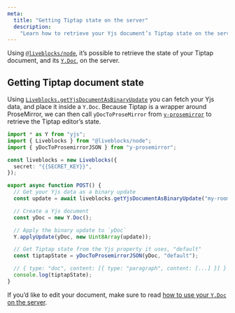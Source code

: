 ```yaml
---
meta:
  title: "Getting Tiptap state on the server"
  description:
    "Learn how to retrieve your Yjs document’s Tiptap state on the server"
---
```


Using [`@liveblocks/node`](/docs/api-reference/liveblocks-node), it’s possible
to retrieve the state of your Tiptap document, and its
[`Y.Doc`](https://docs.yjs.dev/api/y.doc), on the server.

## Getting Tiptap document state

Using
[`Liveblocks.getYjsDocumentAsBinaryUpdate`](/docs/api-reference/liveblocks-node#get-rooms-roomId-ydoc-binary)
you can fetch your Yjs data, and place it inside a `Y.Doc`. Because Tiptap is a
wrapper around ProseMirror, we can then call `yDocToProseMirror` from
[`y-prosemirror`](https://github.com/yjs/y-prosemirror) to retrieve the Tiptap
editor’s state.

```ts
import * as Y from "yjs";
import { Liveblocks } from "@liveblocks/node";
import { yDocToProsemirrorJSON } from "y-prosemirror";

const liveblocks = new Liveblocks({
  secret: "{{SECRET_KEY}}",
});

export async function POST() {
  // Get your Yjs data as a binary update
  const update = await liveblocks.getYjsDocumentAsBinaryUpdate("my-room-name");

  // Create a Yjs document
  const yDoc = new Y.Doc();

  // Apply the binary update to `yDoc`
  Y.applyUpdate(yDoc, new Uint8Array(update));

  // Get Tiptap state from the Yjs property it uses, "default"
  const tiptapState = yDocToProsemirrorJSON(yDoc, "default");

  // { type: "doc", content: [{ type: "paragraph", content: [...] }] }
  console.log(tiptapState);
}
```

If you’d like to edit your document, make sure to read
[how to use your `Y.Doc` on the server](/docs/guides/how-to-use-your-ydoc-on-the-server).
